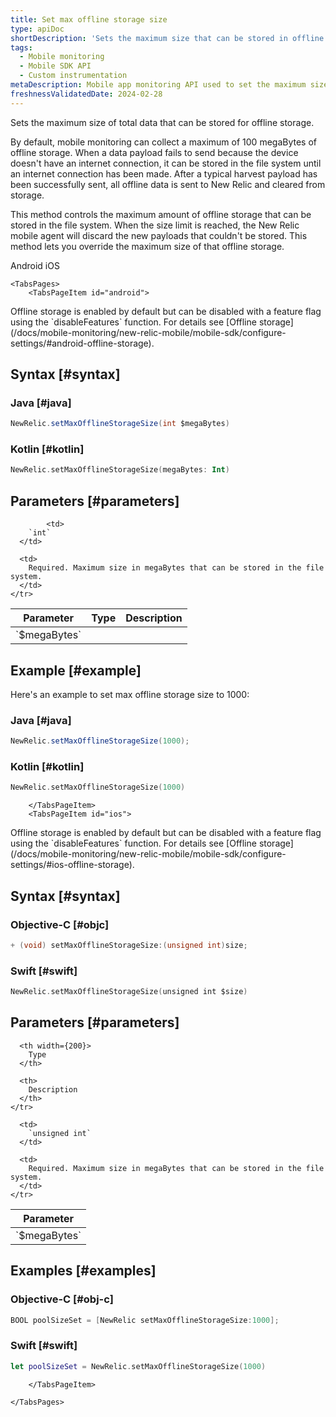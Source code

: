 ```yaml
---
title: Set max offline storage size
type: apiDoc
shortDescription: 'Sets the maximum size that can be stored in offline storage.'
tags:
  - Mobile monitoring
  - Mobile SDK API
  - Custom instrumentation
metaDescription: Mobile app monitoring API used to set the maximum size of offline storage.
freshnessValidatedDate: 2024-02-28
---
```


Sets the maximum size of total data that can be stored for offline storage.

By default, mobile monitoring can collect a maximum of 100 megaBytes of offline storage. When a data payload fails to send because the device doesn't have an internet connection, it can be stored in the file system until an internet connection has been made. After a typical harvest payload has been successfully sent, all offline data is sent to New Relic and cleared from storage.

This method controls the maximum amount of offline storage that can be stored in the file system. When the size limit is reached, the New Relic mobile agent will discard the new payloads that couldn't be stored. This method lets you override the maximum size of that offline storage. 


<Tabs>
	<TabsBar>
        <TabsBarItem id="android">
            Android
        </TabsBarItem>
        <TabsBarItem id="ios">
            iOS
        </TabsBarItem>
    </TabsBar>

    <TabsPages>
        <TabsPageItem id="android">
        
<Callout variant="important">
Offline storage is enabled by default but can be disabled with a feature flag using the `disableFeatures` function. For details see [Offline storage](/docs/mobile-monitoring/new-relic-mobile/mobile-sdk/configure-settings/#android-offline-storage).
</Callout>

## Syntax [#syntax]

### Java [#java]

```java
NewRelic.setMaxOfflineStorageSize(int $megaBytes)
```

### Kotlin [#kotlin]

```kotlin
NewRelic.setMaxOfflineStorageSize(megaBytes: Int)
```

## Parameters [#parameters]

<table>
  <thead>
    <tr>
      <th width={200}>
        Parameter
      </th>
      <th width={200}>
        Type
      </th>
      <th>
        Description
      </th>
    </tr>
  </thead>

  <tbody>
    <tr>
      <td>
        `$megaBytes`
      </td>

            <td>
        `int`
      </td>

      <td>
        Required. Maximum size in megaBytes that can be stored in the file system.
      </td>
    </tr>
  </tbody>
</table>

## Example [#example]

Here's an example to set max offline storage size to 1000:

### Java [#java]

```java
NewRelic.setMaxOfflineStorageSize(1000);
```

### Kotlin [#kotlin]

```kotlin
NewRelic.setMaxOfflineStorageSize(1000)
```

        </TabsPageItem>
        <TabsPageItem id="ios">

<Callout variant="important">
Offline storage is enabled by default but can be disabled with a feature flag using the `disableFeatures` function. For details see [Offline storage](/docs/mobile-monitoring/new-relic-mobile/mobile-sdk/configure-settings/#ios-offline-storage).
</Callout>

## Syntax [#syntax]

### Objective-C [#objc]

```objectivec
+ (void) setMaxOfflineStorageSize:(unsigned int)size;
```

### Swift [#swift]

```swift
NewRelic.setMaxOfflineStorageSize(unsigned int $size)
```

## Parameters [#parameters]

<table>
  <thead>
    <tr>
      <th width={200}>
        Parameter
      </th>

      <th width={200}>
        Type
      </th> 

      <th>
        Description
      </th>
    </tr>
  </thead>

  <tbody>
    <tr>
      <td>
        `$megaBytes`
      </td>

      <td>
        `unsigned int`
      </td>

      <td>
        Required. Maximum size in megaBytes that can be stored in the file system.
      </td>
    </tr>
  </tbody>
</table>

## Examples [#examples]

### Objective-C [#obj-c]

```objectivec
BOOL poolSizeSet = [NewRelic setMaxOfflineStorageSize:1000];
```

### Swift [#swift]

```swift
let poolSizeSet = NewRelic.setMaxOfflineStorageSize(1000)
```

        </TabsPageItem>

    </TabsPages>
</Tabs>
